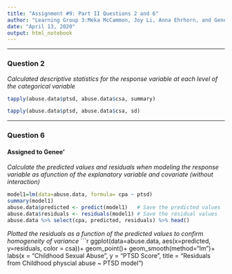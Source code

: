 ```yaml
---
title: "Assignment #9: Part II Questions 2 and 6"
author: "Learning Group 3:Meka McCammon, Joy Li, Anna Ehrhorn, and Genee’ Glascoe"
date: "April 13, 2020"
output: html_notebook
---
```


***
### Question 2

*Calculated descriptive statistics for the response variable at each level of the categorical variable*
```r
tapply(abuse.data$ptsd, abuse.data$csa, summary)
```
```r
tapply(abuse.data$ptsd, abuse.data$csa, sd)
```

***
### Question 6
#### Assigned to Genee'

*Calculate the predicted values and residuals when modeling the response variable as afunction of the explanatory variable and covariate (without interaction)*
```r
model1=lm(data=abuse.data, formula= cpa ~ ptsd)
summary(model1)
abuse.data$predicted <- predict(model1)   # Save the predicted values
abuse.data$residuals <- residuals(model1) # Save the residual values
abuse.data %>% select(cpa, predicted, residuals) %>% head()
```
*Plotted the residuals as a function of the predicted values to confirm homogeneity of variance*
```r
ggplot(data=abuse.data, aes(x=predicted, y=residuals, color = csa))+
  geom_point()+
  geom_smooth(method="lm")+
  labs(x = "Childhood Sexual Abuse", 
       y = "PTSD Score", 
       title = "Residuals from Childhood physcial abuse ~ PTSD model") 